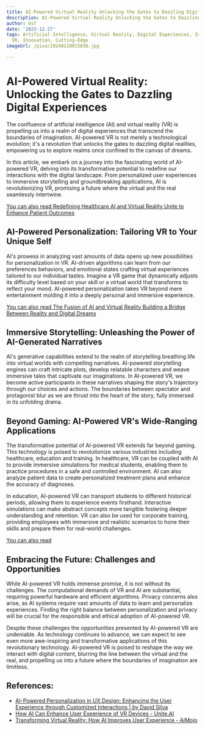 ```yaml
---
title: AI-Powered Virtual Reality Unlocking the Gates to Dazzling Digital Experiences
description: AI-Powered Virtual Reality Unlocking the Gates to Dazzling Digital Experiences
author: Usf
date: '2023-12-27'
tags: Artificial Intelligence, Virtual Reality, Digital Experiences, Immersive Technology,
  VR, Innovation, Cutting-Edge
imageUrl: /pixa/20240118015836.jpg

---
```

# AI-Powered Virtual Reality: Unlocking the Gates to  Dazzling  Digital Experiences

The confluence of artificial intelligence (AI) and virtual reality (VR) is propelling us into a realm of digital  experiences  that transcend the boundaries of imagination. AI-powered VR  is not merely a technological evolution; it's a revolution that unlocks the gates to dazzling digital realities, empowering us to  explore realms once confined to  the canvas of  dreams.

In this article, we embark on a  journey into  the fascinating  world  of AI-powered VR, delving into its transformative potential  to redefine our  interactions with the digital landscape. From personalized  user experiences to immersive  storytelling and groundbreaking applications,  AI is revolutionizing  VR,  promising a future where the virtual and the real seamlessly intertwine.

[You can also read Redefining  Healthcare AI and Virtual Reality Unite to Enhance Patient Outcomes](Redefining%20Healthcare%20AI%20and%20Virtual%20Reality%20Unite%20to%20Enhance%20Patient%20Outcomes)


## AI-Powered Personalization: Tailoring VR to Your  Unique Self

AI's prowess in analyzing vast amounts of data  opens up new possibilities for personalization in VR.  AI-driven algorithms can learn from our  preferences behaviors, and emotional states crafting virtual experiences tailored to our  individual tastes. Imagine a VR game that dynamically  adjusts its difficulty level based on your skill or a virtual world that  transforms  to  reflect your mood. AI-powered personalization takes VR  beyond mere entertainment molding it into a deeply personal  and immersive experience.

[You can also read The Fusion of AI and Virtual Reality Building  a Bridge Between Reality and Digital Dreams](The%20Fusion%20of%20AI%20and%20Virtual%20Reality%20Building%20a%20Bridge%20Between%20Reality%20and%20Digital%20Dreams)


## Immersive Storytelling: Unleashing the Power of AI-Generated Narratives

AI's generative capabilities extend to the realm of storytelling breathing life into  virtual worlds with compelling narratives. AI-powered storytelling engines can craft  intricate  plots, develop relatable characters and weave immersive  tales that captivate our imaginations. In AI-powered VR, we become active participants in these narratives shaping the story's trajectory through our choices and actions. The boundaries  between spectator and protagonist blur as  we are  thrust into the heart of the story, fully immersed in its unfolding drama.

## Beyond Gaming: AI-Powered VR's Wide-Ranging Applications

The transformative potential of AI-powered VR extends far beyond gaming. This technology is poised to revolutionize various industries including  healthcare, education and training. In healthcare, VR can be coupled with AI to provide immersive simulations for medical students, enabling them to practice procedures in a safe and  controlled environment. AI  can also analyze patient data to create personalized treatment plans and enhance the accuracy of diagnoses.

In education, AI-powered VR  can transport students to different  historical periods, allowing them to experience events firsthand. Interactive simulations can make abstract concepts more tangible fostering deeper understanding and retention. VR can  also be used for corporate training, providing employees with immersive and realistic scenarios to hone their  skills and prepare them for real-world challenges.

[You can also read ]()


## Embracing the Future: Challenges and Opportunities

While AI-powered VR  holds immense promise, it is not without its challenges. The computational demands of VR and AI  are substantial, requiring powerful hardware and efficient algorithms. Privacy concerns also  arise, as AI systems  require vast amounts of data to learn and personalize experiences. Finding the right balance between personalization and privacy will be crucial for the responsible and ethical  adoption of AI-powered VR.

Despite these challenges  the opportunities presented by AI-powered VR are undeniable. As technology continues to advance, we can expect to see even more awe-inspiring and  transformative applications of this revolutionary technology. AI-powered VR is  poised to reshape the way  we interact with digital content, blurring the line between the virtual and the  real, and propelling us into a future where the boundaries of imagination are  limitless.

## References:
- [AI-Powered Personalization in UX Design: Enhancing the User Experience through Customized Interactions | by David Silva](https://uxplanet.org/ai-powered-personalization-in-ux-design-enhancing-the-user-experience-through-customized-5b8d78129262)
- [How AI Can Enhance User Experience of VR Devices - Unite.AI](https://www.unite.ai/how-ai-can-enhance-user-experience-of-vr-devices/)
- [Transforming Virtual Reality: How AI Improves User Experience - AiMojo](https://aimojo.pro/virtual-reality-ai-user-experience/)
